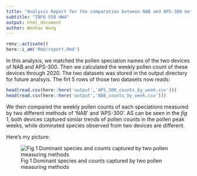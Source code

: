 ```yaml
---
title: "Analysis Report for the comparation between NAB and APS-300 method"
subtitle: "INFO 550 HW4"
output: html_document
author: Wenhao Wang
---
```


```r
renv::activate()
here::i_am('Rmd/report.Rmd')
```

In this analysis, we matched the pollen speciation names of the two devices of NAB and APS-300. Then we calculated the weekly pollen count of these devices through 2020. The two datasets was stored in the output directory for future analsyis. The firt 5 rows of those two datasets now reads:
```r
head(read.csv(here::here('output','APS_300_counts_by_week.csv')))
head(read.csv(here::here('output','NAB_counts_by_week.csv')))
```

We then compared the weekly pollen counts of each speciations measured by two different methods of 'NAB' and 'APS-300'. AS can be seen in the _fig 1_, both devices captured similar trends of pollen counts in the pollen peak weeks, while dominated species observed from two devices are different.

Here's my picture:

![Fig 1 Dominant species and counts captured by two pollen measuring methods](bar_chart_APS_VS_NAB_Average.png)